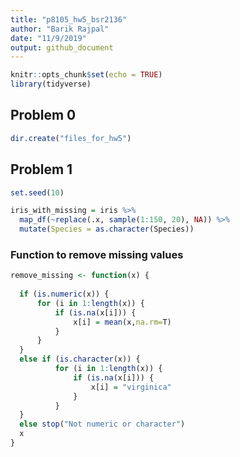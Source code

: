 ```yaml
---
title: "p8105_hw5_bsr2136"
author: "Barik Rajpal"
date: "11/9/2019"
output: github_document
---
```


```r
knitr::opts_chunk$set(echo = TRUE)
library(tidyverse)
```

## Problem 0

```r
dir.create("files_for_hw5")
```

## Problem 1

```r
set.seed(10)

iris_with_missing = iris %>% 
  map_df(~replace(.x, sample(1:150, 20), NA)) %>%
  mutate(Species = as.character(Species))
```

### Function to remove missing values

```r
remove_missing <- function(x) {
  
  if (is.numeric(x)) {
      for (i in 1:length(x)) {
          if (is.na(x[i])) {
              x[i] = mean(x,na.rm=T)
          }
      }
  }
  else if (is.character(x)) {
          for (i in 1:length(x)) {
              if (is.na(x[i])) {
                  x[i] = "virginica"
              }
          }
  }
  else stop("Not numeric or character")
  x
}
```

